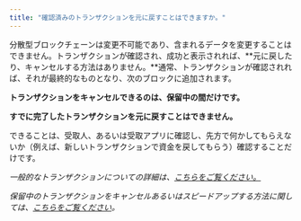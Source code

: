 ```yaml
---
title: "確認済みのトランザクションを元に戻すことはできますか。"
---
```


分散型ブロックチェーンは変更不可能であり、含まれるデータを変更することはできません。トランザクションが確認され、成功と表示されれば、**元に戻したり、キャンセルする方法はありません。**通常、トランザクションが確認されれば、それが最終的なものとなり、次のブロックに追加されます。

**トランザクションをキャンセルできるのは、保留中の間だけです。**

**すでに完了したトランザクションを元に戻すことはできません。**

できることは、受取人、あるいは受取アプリに確認し、先方で何かしてもらえないか（例えば、新しいトランザクションで資金を戻してもらう）確認することだけです。

_一般的なトランザクションについての詳細は、[こちらをご覧ください。](/transactions-and-gas/transactions/user-guide-transactions-and-failed-transactions)_

_保留中のトランザクションをキャンセルあるいはスピードアップする方法に関しては、[こちらをご覧ください](/transactions-and-gas/transactions/how-to-speed-up-or-cancel-a-pending-transaction)。_
